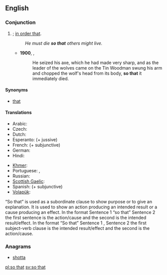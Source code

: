 ==English==

===Conjunction===
{{en-con|pos=[[so]] [[that]]}}

# {{non-gloss definition|Indicates purpose}}; [[in order that]].
#: ''He must die '''so that''' others might live.''
#*'''1900''', {{w|L. Frank Baum}}, {{w|The Wonderful Wizard of Oz}}
#*:He seized his axe, which he had made very sharp, and as the leader of the wolves came on the Tin Woodman swung his arm and chopped the wolf's head from its body, '''so that''' it immediately died. 

====Synonyms====
* {{sense|in order that}} [[that#Conjunction|that]] {{qualifier|conjunction}}

====Translations====
{{trans-top|in order to}}
* Arabic: {{t|ar|حتى|tr=Hattaa}}
* Czech: {{t+|cs|aby}}
* Dutch: {{t|nl|zodat}}
* Esperanto: {{t|eo|por ke|xs=Esperanto}} (+ jussive)
* French: {{t+|fr|pour que}} (+ subjunctive)
* German: {{t+|de|sodass}}
* Hindi: {{t-|hi|ताकि|tr=tāki|xs=Hindi}}
{{trans-mid}}
* [[Khmer]]: {{t|km|ដើម្បី|tr=daəmbəy|sc=Khmr|xs=Khmer}}
* Portuguese: {{t-|pt|para que|n}}, {{t|pt|de modo que}}
* Russian: {{t+|ru|чтобы|tr=čtóby}} {{qualifier|read: štóby}}
* [[Scottish Gaelic]]: {{t-|gd|air chor 's gu|xs=Scottish Gaelic}}
* Spanish: {{t-|es|para que}} (+ subjunctive)
* [[Volapük]]: {{t|vo|dat}}
{{trans-bottom}}

“So that” is used as a subordinate clause to show purpose or to give an explanation. It is used to show an
action producing an intended result or a cause producing an effect. In the format
Sentence 1 “so that” Sentence 2
the first sentence is the action/cause and the second is the intended result/effect. In the format
“So that” Sentence 1 , Sentence 2
the first subject-verb clause is the intended result/effect and the second is the action/cause.

===Anagrams===
* [[shotta#English|shotta]]

[[pl:so that]]
[[sv:so that]]